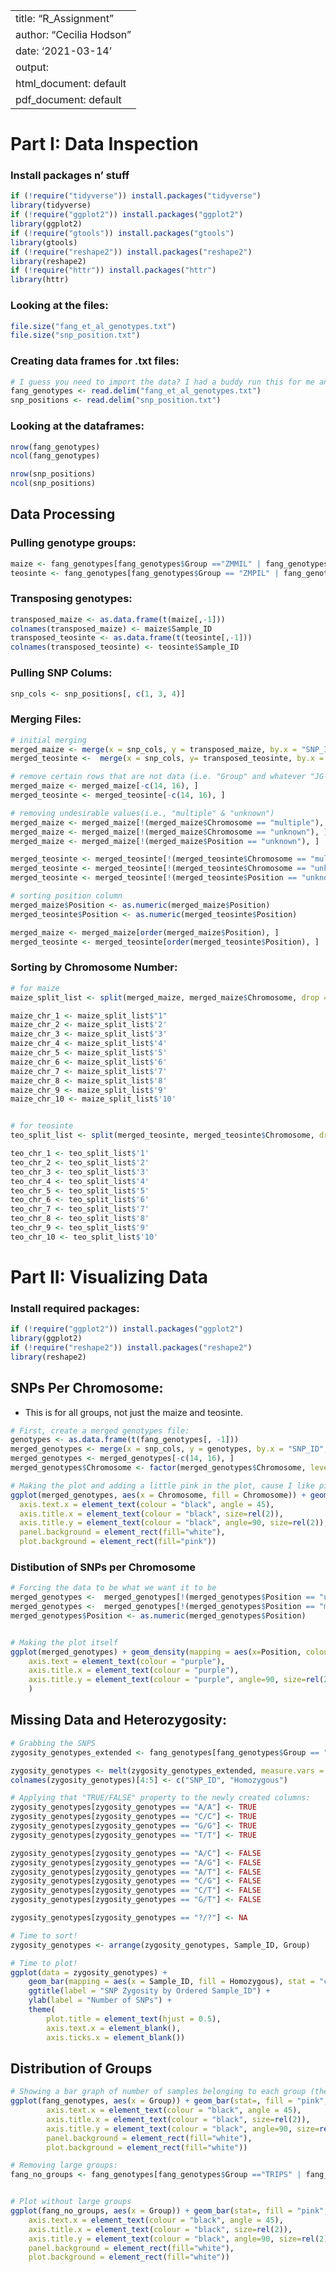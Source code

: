
---
title: "R_Assignment"
author: "Cecilia Hodson"
date: '2021-03-14'
output:
  html_document: default
  pdf_document: default
---

# Part I: Data Inspection

### Install packages n' stuff
```r
if (!require("tidyverse")) install.packages("tidyverse")
library(tidyverse)
if (!require("ggplot2")) install.packages("ggplot2")
library(ggplot2)
if (!require("gtools")) install.packages("gtools")
library(gtools)
if (!require("reshape2")) install.packages("reshape2")
library(reshape2)
if (!require("httr")) install.packages("httr")
library(httr)
```
### Looking at the files:
```r
file.size("fang_et_al_genotypes.txt")
file.size("snp_position.txt")
```
### Creating data frames for .txt files:
```r
# I guess you need to import the data? I had a buddy run this for me and it wouldn't work for him until he imported these two .txt files. 
fang_genotypes <- read.delim("fang_et_al_genotypes.txt")
snp_positions <- read.delim("snp_position.txt")
```
### Looking at the dataframes:
```r
nrow(fang_genotypes)
ncol(fang_genotypes)

nrow(snp_positions)
ncol(snp_positions)

```
## Data Processing

### Pulling genotype groups:
```r
maize <- fang_genotypes[fang_genotypes$Group =="ZMMIL" | fang_genotypes$Group == "ZMMMR" | fang_genotypes$Group == "ZMMLR",]
teosinte <- fang_genotypes[fang_genotypes$Group == "ZMPIL" | fang_genotypes$Group == "ZMPJA" | fang_genotypes$Group =="ZMPBA",]
```
### Transposing genotypes:
```r
transposed_maize <- as.data.frame(t(maize[,-1]))
colnames(transposed_maize) <- maize$Sample_ID
transposed_teosinte <- as.data.frame(t(teosinte[,-1]))
colnames(transposed_teosinte) <- teosinte$Sample_ID
```
### Pulling SNP Colums:
```r
snp_cols <- snp_positions[, c(1, 3, 4)]
```
### Merging Files:
```r
# initial merging
merged_maize <- merge(x = snp_cols, y = transposed_maize, by.x = "SNP_ID", by.y = "row.names", all.y = TRUE)
merged_teosinte <-  merge(x = snp_cols, y= transposed_teosinte, by.x = "SNP_ID", by.y = "row.names", all.y = TRUE)

# remove certain rows that are not data (i.e. "Group" and whatever "JG-OTU" is...)
merged_maize <- merged_maize[-c(14, 16), ]
merged_teosinte <- merged_teosinte[-c(14, 16), ]

# removing undesirable values(i.e., "multiple" & "unknown")
merged_maize <- merged_maize[!(merged_maize$Chromosome == "multiple"), ]
merged_maize <- merged_maize[!(merged_maize$Chromosome == "unknown"), ]
merged_maize <- merged_maize[!(merged_maize$Position == "unknown"), ]

merged_teosinte <- merged_teosinte[!(merged_teosinte$Chromosome == "multiple"), ]
merged_teosinte <- merged_teosinte[!(merged_teosinte$Chromosome == "unknown"), ]
merged_teosinte <- merged_teosinte[!(merged_teosinte$Position == "unknown"), ]

# sorting position column
merged_maize$Position <- as.numeric(merged_maize$Position)
merged_teosinte$Position <- as.numeric(merged_teosinte$Position)

merged_maize <- merged_maize[order(merged_maize$Position), ]
merged_teosinte <- merged_teosinte[order(merged_teosinte$Position), ]

```
### Sorting by Chromosome Number:
```r
# for maize
maize_split_list <- split(merged_maize, merged_maize$Chromosome, drop = FALSE)

maize_chr_1 <- maize_split_list$"1" 
maize_chr_2 <- maize_split_list$'2'
maize_chr_3 <- maize_split_list$'3'
maize_chr_4 <- maize_split_list$'4'
maize_chr_5 <- maize_split_list$'5'
maize_chr_6 <- maize_split_list$'6'
maize_chr_7 <- maize_split_list$'7'
maize_chr_8 <- maize_split_list$'8'
maize_chr_9 <- maize_split_list$'9'
maize_chr_10 <- maize_split_list$'10'


# for teosinte
teo_split_list <- split(merged_teosinte, merged_teosinte$Chromosome, drop = FALSE)

teo_chr_1 <- teo_split_list$'1'
teo_chr_2 <- teo_split_list$'2'
teo_chr_3 <- teo_split_list$'3'
teo_chr_4 <- teo_split_list$'4'
teo_chr_5 <- teo_split_list$'5'
teo_chr_6 <- teo_split_list$'6'
teo_chr_7 <- teo_split_list$'7'
teo_chr_8 <- teo_split_list$'8'
teo_chr_9 <- teo_split_list$'9'
teo_chr_10 <- teo_split_list$'10'


```





# Part II: Visualizing Data

### Install required packages:
```r
if (!require("ggplot2")) install.packages("ggplot2")
library(ggplot2)
if (!require("reshape2")) install.packages("reshape2")
library(reshape2)
```


## SNPs Per Chromosome:
  - This is for all groups, not just the maize and teosinte.
```r
# First, create a merged genotypes file:
genotypes <- as.data.frame(t(fang_genotypes[, -1]))
merged_genotypes <- merge(x = snp_cols, y = genotypes, by.x = "SNP_ID", by.y = "row.names", all.y = TRUE)
merged_genotypes <- merged_genotypes[-c(14, 16), ]
merged_genotypes$Chromosome <- factor(merged_genotypes$Chromosome, levels = c("1", "2", "3", "4", "5", "6", "7", "8", "9", "10", "multiple", "unknown", "NA"))

# Making the plot and adding a little pink in the plot, cause I like pink :)
ggplot(merged_genotypes, aes(x = Chromosome, fill = Chromosome)) + geom_bar(stat=) + ggtitle("SNPs per Chromosome") + theme(
  axis.text.x = element_text(colour = "black", angle = 45),
  axis.title.x = element_text(colour = "black", size=rel(2)),
  axis.title.y = element_text(colour = "black", angle=90, size=rel(2)),
  panel.background = element_rect(fill="white"),
  plot.background = element_rect(fill="pink"))  
```

### Distibution of SNPs per Chromosome
```r
# Forcing the data to be what we want it to be
merged_genotypes <-  merged_genotypes[!(merged_genotypes$Position == "unknown"), ]
merged_genotypes <-  merged_genotypes[!(merged_genotypes$Position == "multiple"), ]
merged_genotypes$Position <- as.numeric(merged_genotypes$Position)


# Making the plot itself
ggplot(merged_genotypes) + geom_density(mapping = aes(x=Position, colour=Chromosome), alpha=0.5) + ggtitle("Density of Position by Chromosome") + theme(
    axis.text = element_text(colour = "purple"),
    axis.title.x = element_text(colour = "purple"),
    axis.title.y = element_text(colour = "purple", angle=90, size=rel(2))
    )
```


## Missing Data and Heterozygosity:
```r
# Grabbing the SNPS
zygosity_genotypes_extended <- fang_genotypes[fang_genotypes$Group == "ZMMIL" | fang_genotypes$Group == "ZMMLR" | fang_genotypes$Group == "ZMMMR" | fang_genotypes$Group == "ZMPBA" | fang_genotypes$Group == "ZMPIL" | fang_genotypes$Group == "ZMPJA",]

zygosity_genotypes <- melt(zygosity_genotypes_extended, measure.vars = colnames(fang_genotypes)[4:986])
colnames(zygosity_genotypes)[4:5] <- c("SNP_ID", "Homozygous")

# Applying that "TRUE/FALSE" property to the newly created columns:
zygosity_genotypes[zygosity_genotypes == "A/A"] <- TRUE
zygosity_genotypes[zygosity_genotypes == "C/C"] <- TRUE
zygosity_genotypes[zygosity_genotypes == "G/G"] <- TRUE
zygosity_genotypes[zygosity_genotypes == "T/T"] <- TRUE

zygosity_genotypes[zygosity_genotypes == "A/C"] <- FALSE
zygosity_genotypes[zygosity_genotypes == "A/G"] <- FALSE
zygosity_genotypes[zygosity_genotypes == "A/T"] <- FALSE
zygosity_genotypes[zygosity_genotypes == "C/G"] <- FALSE
zygosity_genotypes[zygosity_genotypes == "C/T"] <- FALSE
zygosity_genotypes[zygosity_genotypes == "G/T"] <- FALSE

zygosity_genotypes[zygosity_genotypes == "?/?"] <- NA

# Time to sort!
zygosity_genotypes <- arrange(zygosity_genotypes, Sample_ID, Group)

# Time to plot!
ggplot(data = zygosity_genotypes) +
    geom_bar(mapping = aes(x = Sample_ID, fill = Homozygous), stat = "count") +
    ggtitle(label = "SNP Zygosity by Ordered Sample_ID") +
    ylab(label = "Number of SNPs") +
    theme(
        plot.title = element_text(hjust = 0.5),
        axis.text.x = element_blank(),
        axis.ticks.x = element_blank())

```

## Distribution of Groups
```r
# Showing a bar graph of number of samples belonging to each group (there seems to be a lot of maize...)
ggplot(fang_genotypes, aes(x = Group)) + geom_bar(stat=, fill = "pink", position="dodge",) + ggtitle("Data Group Distribution") + theme(
        axis.text.x = element_text(colour = "black", angle = 45),
        axis.title.x = element_text(colour = "black", size=rel(2)),
        axis.title.y = element_text(colour = "black", angle=90, size=rel(2)),
        panel.background = element_rect(fill="white"),
        plot.background = element_rect(fill="white"))

# Removing large groups:
fang_no_groups <- fang_genotypes[fang_genotypes$Group =="TRIPS" | fang_genotypes$Group == "ZDIPL" | fang_genotypes$Group == "ZLUXR" | fang_genotypes$Group =="ZMHUE" | fang_genotypes$Group =="ZMMMR" | fang_genotypes$Group =="ZMPIL" | fang_genotypes$Group =="ZMPJA" | fang_genotypes$Group =="ZMXCH" | fang_genotypes$Group =="ZMXIL" | fang_genotypes$Group =="ZMXNO" | fang_genotypes$Group =="ZMXNT" | fang_genotypes$Group =="ZPERR", ]


# Plot without large groups
ggplot(fang_no_groups, aes(x = Group)) + geom_bar(stat=, fill = "pink", position="dodge",) + ggtitle("Data Group Distribution") + theme(
    axis.text.x = element_text(colour = "black", angle = 45),
    axis.title.x = element_text(colour = "black", size=rel(2)),
    axis.title.y = element_text(colour = "black", angle=90, size=rel(2)),
    panel.background = element_rect(fill="white"),
    plot.background = element_rect(fill="white"))
```










